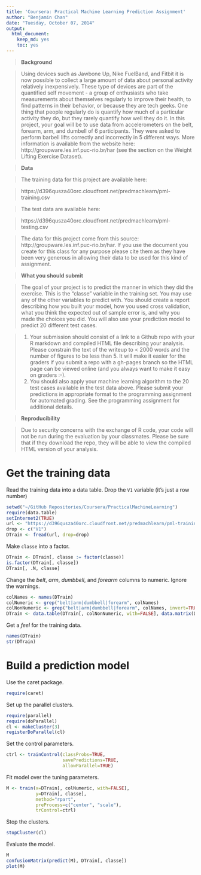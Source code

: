 ```yaml
---
title: 'Coursera: Practical Machine Learning Prediction Assignment'
author: "Benjamin Chan"
date: "Tuesday, October 07, 2014"
output:
  html_document:
    keep_md: yes
    toc: yes
---
```



> **Background**

> Using devices such as Jawbone Up, Nike FuelBand, and Fitbit it is now possible to collect a large amount of data about personal activity relatively inexpensively. These type of devices are part of the quantified self movement - a group of enthusiasts who take measurements about themselves regularly to improve their health, to find patterns in their behavior, or because they are tech geeks. One thing that people regularly do is quantify how much of a particular activity they do, but they rarely quantify how well they do it. In this project, your goal will be to use data from accelerometers on the belt, forearm, arm, and dumbell of 6 participants. They were asked to perform barbell lifts correctly and incorrectly in 5 different ways. More information is available from the website here: http://groupware.les.inf.puc-rio.br/har (see the section on the Weight Lifting Exercise Dataset). 


> **Data **

> The training data for this project are available here: 

> https://d396qusza40orc.cloudfront.net/predmachlearn/pml-training.csv

> The test data are available here: 

> https://d396qusza40orc.cloudfront.net/predmachlearn/pml-testing.csv

> The data for this project come from this source: http://groupware.les.inf.puc-rio.br/har. If you use the document you create for this class for any purpose please cite them as they have been very generous in allowing their data to be used for this kind of assignment. 

> **What you should submit**

> The goal of your project is to predict the manner in which they did the exercise. This is the "classe" variable in the training set. You may use any of the other variables to predict with. You should create a report describing how you built your model, how you used cross validation, what you think the expected out of sample error is, and why you made the choices you did. You will also use your prediction model to predict 20 different test cases. 

> 1. Your submission should consist of a link to a Github repo with your R markdown and compiled HTML file describing your analysis. Please constrain the text of the writeup to < 2000 words and the number of figures to be less than 5. It will make it easier for the graders if you submit a repo with a gh-pages branch so the HTML page can be viewed online (and you always want to make it easy on graders :-).
> 2. You should also apply your machine learning algorithm to the 20 test cases available in the test data above. Please submit your predictions in appropriate format to the programming assignment for automated grading. See the programming assignment for additional details. 

> **Reproducibility **

> Due to security concerns with the exchange of R code, your code will not be run during the evaluation by your classmates. Please be sure that if they download the repo, they will be able to view the compiled HTML version of your analysis. 


# Get the training data

Read the training data into a data table.
Drop the `V1` variable (it's just a row number)

```r
setwd("~/GitHub Repositories/Coursera/PracticalMachineLearning")
require(data.table)
setInternet2(TRUE)
url <- "https://d396qusza40orc.cloudfront.net/predmachlearn/pml-training.csv"
drop <- c("V1")
DTrain <- fread(url, drop=drop)
```

Make `classe` into a factor.

```r
DTrain <- DTrain[, classe := factor(classe)]
is.factor(DTrain[, classe])
DTrain[, .N, classe]
```

Change the *belt*, *arm*, *dumbbell*, and *forearm* columns to numeric.
Ignore the warnings.

```r
colNames <- names(DTrain)
colNumeric <- grep("belt|arm|dumbbell|forearm", colNames)
colNonNumeric <- grep("belt|arm|dumbbell|forearm", colNames, invert=TRUE)
DTrain <- data.table(DTrain[, colNonNumeric, with=FALSE], data.matrix(DTrain[, colNumeric, with=FALSE]))
```

Get a *feel* for the training data.

```r
names(DTrain)
str(DTrain)
```


# Build a prediction model

Use the caret package.

```r
require(caret)
```

Set up the parallel clusters.

```r
require(parallel)
require(doParallel)
cl <- makeCluster(3)
registerDoParallel(cl)
```

Set the control parameters.

```r
ctrl <- trainControl(classProbs=TRUE,
                     savePredictions=TRUE,
                     allowParallel=TRUE)
```

Fit model over the tuning parameters.

```r
M <- train(x=DTrain[, colNumeric, with=FALSE],
           y=DTrain[, classe],
           method="rpart",
           preProcess=c("center", "scale"),
           trControl=ctrl)
```

Stop the clusters.

```r
stopCluster(cl)
```

Evaluate the model.

```r
M
confusionMatrix(predict(M), DTrain[, classe])
plot(M)
```

